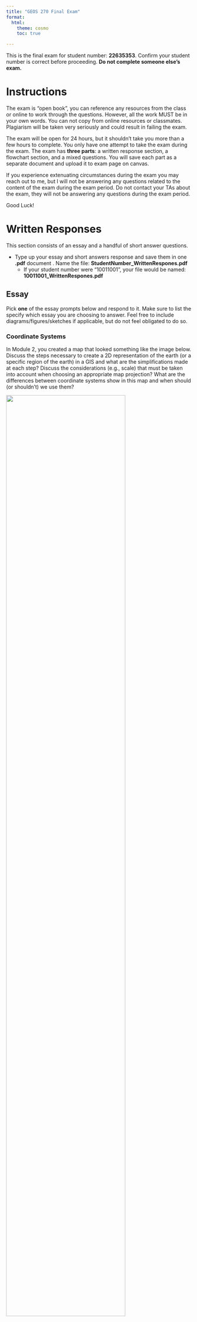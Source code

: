 ```yaml
---
title: "GEOS 270 Final Exam"
format:
  html:
    theme: cosmo
    toc: true

---
```



This is the final exam for student number: **22635353**.  Confirm your student number is correct before proceeding.  **Do not complete someone else's exam.** 


# Instructions

The exam is "open book", you can reference any resources from the class or online to work through the questions. However, all the work MUST be in your own words. You can not copy from online resources or classmates. Plagiarism will be taken very seriously and could result in failing the exam.

The exam will be open for 24 hours, but it shouldn't take you more than a few hours to complete.  You only have one attempt to take the exam during the exam.  The exam has **three parts**: a written response section, a flowchart section, and a mixed questions.  You will save each part as a separate document and upload it to exam page on canvas.

If you experience extenuating circumstances during the exam you may reach out to me, but I will not be answering any questions related to the content of the exam during the exam period. Do not contact your TAs about the exam, they will not be answering any questions during the exam period.

Good Luck!


# Written Responses

This section consists of an essay and a handful of short answer questions.

* Type up your essay and short answers response and save them in one **.pdf** document .  Name the file: **StudentNumber_WrittenRespones.pdf**
    * If your student number were "10011001", your file would be named: **10011001_WrittenRespones.pdf**


## Essay

Pick **one** of the essay prompts below and respond to it.  Make sure to list the specify which essay you are choosing to answer.  Feel free to include diagrams/figures/sketches if applicable, but do not feel obligated to do so.



### Coordinate Systems

In Module 2, you created a map that looked something like the image below. Discuss the steps necessary to create a 2D representation of the earth (or a specific region of the earth) in a GIS and what are the simplifications made at each step?  Discuss the considerations (e.g., scale) that must be taken into account when choosing an appropriate map projection?  What are the differences between coordinate systems show in this map and when should (or shouldn't) we use them?

![](images/Coordinate_System_Comparison.png){width=80%}








### Data Models

In Module 4, you assessed the relationship between housing cost and vegetation cover and created a map that looked something like the image below.  Discuss the key differences between raster and vector data; what type(s) of phenomena they are best suited to represent, and what does the term 'resolution' describe in the context of these data models, and how is resolution related to, and different from, the concept of scale?  How did you make use of both raster and vector data to investigate the relationship between housing cost and vegetation cover in Vancouver?

![](images/Van_NDVI_Map.png){width=80%}








## Short Answer

You can answer these questions briefly in sentence or bullet point format.




### Vector Tools

Compare and contrast the clip and intersect tools.  Which of these tools (clip or intersect) did we use to identify the population at risk from a Tsunami in Port Alberni?  Could we have used the other tool (clip or intersect) instead?





### Autocorrelation

What is spatial auto-correlation and what are two analysis tools we covered that use spatial auto-correlation create a continuous field from discrete point observations?









### Select by Attribute

The table below contains a list records for different trees in an area.  The select by attribute tool can be used to query records in a table. For example, if I needed to find all the maple trees , I could select:\n\n<p><strong>Where:</strong> Species = Maple</p>




How would you use the select by attribute tool in ArcGIS Pro to select all the birch and pine trees over 35 yr old from the table above? Write out the query as it would be structured in the select by attribute tool, you can see the text above for a hint on how to format your answer. How many records would your query return?


|  A  | B | C |
|-----|--:|--:|
|Birch|  5| 50|
|Birch|  6| 75|
|Pine | 20| 35|
|Pine | 25| 45|
|Oak  | 10| 30|
|Maple| 35| 60|







### File Size vs. Resolution
    
You have two raster images that cover the exact same area (same extent).  Raster image 'A' is a DEM (one band) and a cell size of 100 m.  Raster image 'B' is an RGB color image (three bands) and a cell size of 25 m.  If raster A has a file size of 10 mb (megabytes), what is the approximate file size of layer B in mb?",



You have two raster images that cover the exact same area (same extent).  Raster image 'A' is a DEM (one band) and a cell size of 100 m.  Raster image 'B' is an RGB color image (three bands) and a cell size of 50 m.  If raster A has a file size of 10 mb (megabytes), what is the approximate file size of layer B in mb?",





# Flowchart 

Create a flow chart to represent the analysis steps you would need to conduct to answer the following question. Either draw your flowchart by hand, use this [online tool](https://app.diagrams.net/), or use another software package (eg. power point, etc.) and upload it here. Use appropriate symbology to differentiate between layers (inputs/ intermediate layers /outputs) and processes and use arrows to connect them. You can include a written response as well to further explain steps/choices in your model if you wish.

* Save the file as either a .pdf, png, or jpg and name it as follows: **StudentNumber_Flowchart.pdf**
  * If your student number were "10011001", your file would be named: **10011001_FlowChart.pdf**, **10011001_FlowChart.png**, or **10011001_FlowChart.jpg**, depending on the file type you chose.
* Make sure to upload the flowchart as a separate file.  Do not include it in your written answers or it **will not be marked**.



### Locations for a New Blue Jays Stadium

The Toronto Blue Jays are considering replacing the Rogers Centre with a new stadium. You have been hired by the city of Toronto to identify candidate sites for the new Blue Jays stadium. The ideal location must meet the following criteria:

* On land zoned for commercial or industrial development.
* At least 300 m away from any heritage buildings.
* Within 1000 m of a subway stop served by Line 1 or 2.
* Within 500 m of an arterial roadway.
* Outside of flood-prone areas (flood probability < 10%).

You have the following data to work with. Create a flowchart to show how you would go about identifying potential stadium locations.



|        A         |   B   | C  |      D      |                             E                             |
|------------------|-------|----|-------------|-----------------------------------------------------------|
|Zoning            |Polygon|.shp|UTM Zone 17 N|Zoning Class(Residential / Commercial / Industrial / etc.) |
|Heritage buildings|Points |.csv|WGS 1984     |Age / Address / Owner                                      |
|Subway stops      |Points |.shp|UTM Zone 17 N|Line(1/2/3/4)                                              |
|Roads             |Line   |.shp|UTM Zone 17 N|Type(Arterial / Highway / Street / Alleyway)               |
|Flood probability |Raster |.tif|UTM Zone 17 N|Annual flood probability (0-100%)                          |







# Mixed Questions

For these questions, download the answer sheet for your exam, which can be found [here](https://github.com/GEOS270/FinalExam/raw/main/sheets/0_AnswerSheet.zip).  

* It is **very important** make sure the file is named and formatted properly **before** you upload it.  
    * It should be formatted as follows: **StudentNumber_AnswerSheet.csv** .  
    * If your student number were "10011001", your file would be named: **10011001_AnswerSheet.csv**
  
* **Do not** upload the answer sheet as a .numbers, .xls, or any other type of file.   Only upload a .csv file for your answer sheet.
    * Canvas will convert .numbers, .xls, etc to a .pdf and which cannot be graded automatically.  
    * Answer sheets that cannot be graded automatically will incur a significant penalty.

* The answer sheet file is already named and formatted properly for you, but if you accidentally save in a different format need help exporting a .csv file, you can refer to the following instructions:
    * For the [Numbers](https://support.apple.com/en-ca/guide/numbers/tan3b922d4ad/mac) application on a Mac 
    * For [Excel](https://support.microsoft.com/en-au/office/save-a-workbook-to-text-format-txt-or-csv-3e9a9d6c-70da-4255-aa28-fcacf1f081e6) on Windows.





## Matching

Match the numbered items to the values from the answer bank.  Some answers may be used more than once.  Only type the letter corresponding to you choice on your answer sheet.  **Do not** type out the full word, only type the letter corresponding to the answer.  Answers are not case sensitive.

**1**	
Match the following data to their corresponding measurement scale:

Answer Bank: **a** Ordinal	**b** Nominal	**c** Interval	**d** Ratio	

 * **1.0**	
Dog Size (Small/Medium/Large)


 * **1.1**	
Colors


 * **1.2**	
Dog Size (Small/Medium/Large)


 * **1.3**	
Temperature (Celsius)


 * **1.4**	
Age


 * **1.5**	
IQ Score


 * **1.6**	
Temperature (Kelvin)


 * **1.7**	
Tree Species




## Fill in the Blanks

Enter the words or phrases that best complete the statement.  Blanks are labelled with with an numeric code in brackets (e.g., [11.1]) which has a corresponding slot in your answer sheet.  Spelling does not need to be exact, but **make sure** to type out acronyms/abbreviations. For example, if the answer is *Geographic Information Science* but you entered **GIS**, your answer will be marked as incorrect.

**2**	
The [  <sub>2.0</sub>  ] arises when we aggregate individual data values into larger [  <sub>2.1</sub>  ] with arbitrary boundaries.

**3**	
NDVI is an index derived from satellite [  <sub>3.0</sub>  ] that can be used to gauge the health/density of [  <sub>3.1</sub>  ].

**4**	
An attribute [  <sub>4.0</sub>  ] contains non-spatial data, that is linked to spatial data using an [  <sub>4.1</sub>  ].

**5**	
Random sampling is a/an [  <sub>5.0</sub>  ] method for collecting spatial information.  Stratified random sampling and cluster sampling are [  <sub>5.1</sub>  ] methods for collecting spatial information that are designed to help address some of the downsides of random sampling.

**6**	
[  <sub>6.0</sub>  ] is a technique that assigns spatial [  <sub>6.1</sub>  ] to text-based descriptions of locations (eg. street addresses).

**7**	
Spatial [  <sub>7.0</sub>  ] is the process of estimating the values between point observations to create a continuous surface. A common method known as [  <sub>7.1</sub>  ] uses a function to estimate cell values based on their proximity to a set of known point observations.

**8**	
Ptolemy's Geographia is the first known example of a(n) [  <sub>8.0</sub>  ]. It consisted of eight volumes and a [  <sub>8.1</sub>  ] world map.



## Multiple Choice

Type the letter corresponding to you choice on your answer sheet.  **Do not** type out the full word, only type the letter corresponding to the answer.  Answers are not case sensitive.

**9.0**	
This type of analysis lets us look at the relationship one variable has with another.

* **a** Line Plotting
* **b** Linear Regression
* **c** R2 Scoring
* **d** Random Forest
* **e** Natural Breaks Classification


**10.0**	
These chart/plots are best suited for showing the relationship between two variables:

* **a** Box Plots
* **b** Bar Charts
* **c** Histograms
* **d** Scatter Plots
* **e** Line Charts


**11.0**	
These chart/plots are best suited for showing the distribution of a continuous variable:

* **a** Line Charts
* **b** Box Plots
* **c** Scatter Plots
* **d** Bar Charts
* **e** Histograms


**12.0**	
These chart/plots are best suited for showing the frequency distribution of a discrete variable

* **a** Line Charts
* **b** Histograms
* **c** Scatter Plots
* **d** Box Plots
* **e** Bar Charts


**13.0**	
This metric gives us a sense of the dispersion in a data set, but it is not influenced by outliers.

* **a** Standard Deviation
* **b** Mean
* **c** Dispersion Index
* **d** Range
* **e** Inter-Quartile Range


**14.0**	
This issue arises when we assume we can take data presented in aggregate and aggregate it again at a higher level.

* **a** Aggregation Error
* **b** Modifiable Aerial Unit Problem
* **c** Ecological Fallacy
* **d** Extrapolation Error
* **e** Atomistic Fallacy


**15.0**	
Map Rock is a 12,000-year stone engraving that that shows a map of which river?

* **a** Nile River
* **b** Dyje River
* **c** Fraser River
* **d** Snake River
* **e** Murray Darling River




## True False

Type the letter corresponding to you choice on your answer sheet.  **Do not** type out the full word, only type the letter corresponding to the answer.  Answers are not case sensitive.

**16.0**	
K-means is a type of unsupervised classification method.

* **a** False
* **b** True


**17.0**	
Cartography originated in Europe.

* **a** True
* **b** False


**18.0**	
Tobler's law applies to spatial patterns, but it does not apply to temporal patterns.

* **a** False
* **b** True


**19.0**	
Box plots are well suited for looking at the spread of values within different classes.

* **a** True
* **b** False


**20.0**	
Everything is related to everything else, but farther things are more closely related than nearer things.

* **a** True
* **b** False



